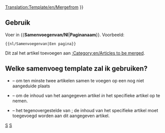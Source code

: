 [[Translation:Template/en/Mergefrom]]
<noinclude></noinclude>
{{en/ambox| type  = move
| image = mergefrom.png
| text  =  {{#IF: {{{1|}}} |Er wordt voorgesteld dat dit artikel of deze sectie wordt <span class="plainlinks">[http://en.wikipedia.org/wiki/Wikipedia:Merging samengevoegd]</span> met<!--
                            --> ''[[:en/{{NAMESPACE}}/{{{1}}}|{{{1}}}]]''. ([[:en/{{NAMESPACE}} talk/{{{1}}}|Discussie]]) | er is geen paginanaam aangegeven, bewerk dit of verwijder deze template
}} }}<includeonly>{{{2|[[Category:en/Articles to be merged|{{PAGENAME}}]]}}}</includeonly><noinclude>

==Gebruik==
Voer in <nowiki>{{</nowiki>'''Samenvoegenvan/Nl'''|'''Paginanaam'''<nowiki>}}</nowiki>. Voorbeeld:
<pre>{{nl/Samenvoegenvan|Een pagina}}</pre>
Dit zal het artikel toevoegen aan [[:Category:en/Articles to be merged]].

== Welke samenvoeg template zal ik gebruiken? ==
* {{en/s|Samenvoegen/Nl}} &ndash; om ten minste twee artikelen samen te voegen op een nog niet aangeduide plaats
* {{en/s|Samenvoegenin/Nl}} &ndash; om de inhoud van het aangegeven artikel ''in'' het specifieke artikel op te nemen.
* {{en/s|Samenvoegenvan/Nl}} &ndash; het tegenovergestelde van {{en/s|Samenvoegenin/Nl}}; de inhoud van het specifieke artikel moet toegevoegd worden aan dit aangegeven artikel.

[[Category:nl/Sjablonen|S]][[Category:nl/Berichtenbox|S]]</noinclude>